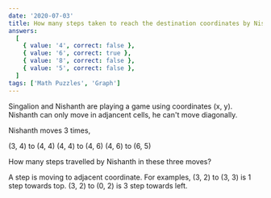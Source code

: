 ```yaml
---
date: '2020-07-03'
title: How many steps taken to reach the destination coordinates by Nishanth?
answers:
  [
    { value: '4', correct: false },
    { value: '6', correct: true },
    { value: '8', correct: false },
    { value: '5', correct: false },
  ]
tags: ['Math Puzzles', 'Graph']
---
```


Singalion and Nishanth are playing a game using coordinates (x, y). Nishanth can only move in adjancent cells, he can't move diagonally.

Nishanth moves 3 times,

(3, 4) to (4, 4)
(4, 4) to (4, 6)
(4, 6) to (6, 5)

How many steps travelled by Nishanth in these three moves?

A step is moving to adjacent coordinate.
For examples,
(3, 2) to (3, 3) is 1 step towards top.
(3, 2) to (0, 2) is 3 step towards left.
